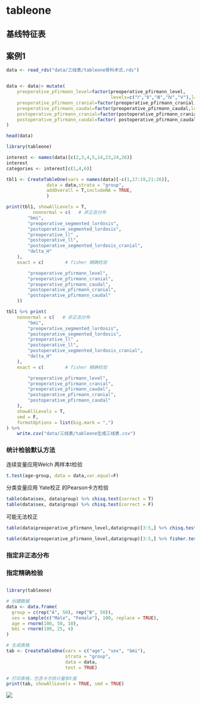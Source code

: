 # tableone

## 基线特征表

## 案例1

```r
data <- read_rds("data/三线表/tableone骨科术式.rds") 


data <- data|> mutate(
    preoperative_pfirmann_level=factor(preoperative_pfirmann_level,
                                       levels=c("Ⅰ","Ⅱ","Ⅲ","Ⅳ","Ⅴ"),labels=c("Ⅰ","Ⅱ","Ⅲ","Ⅳ","Ⅴ"),ordered = T),
    preoperative_pfirmann_cranial=factor(preoperative_pfirmann_cranial,levels=c(1,2,3,4,5),labels=c(1,2,3,4,5),ordered = T),
    preoperative_pfirmann_caudal=factor(preoperative_pfirmann_caudal,levels=c(1,2,3,4,5),labels=c(1,2,3,4,5),ordered = T),
    postoperative_pfirmann_cranial=factor(postoperative_pfirmann_cranial,levels=c(1,2,3,4,5),labels=c(1,2,3,4,5),ordered = T),
    postoperative_pfirmann_caudal=factor( postoperative_pfirmann_caudal,levels=c(1,2,3,4,5),labels=c(1,2,3,4,5),ordered = T),
)

head(data)
```

```r
library(tableone)

interest <- names(data)[c(2,3,4,5,14,23,24,26)]
interest
categories <- interest[c(1,4,6)]

tbl1 <- CreateTableOne(vars = names(data)[-c(1,17:19,21:26)],
               data = data,strata = "group",
               addOverall = T,includeNA = TRUE,
               ) 

print(tbl1, showAllLevels = T,
          nonnormal = c(   # 非正态分布
        "bmi",
        "preoperative_segmented_lordosis",
        "postoperative_segmented_lordosis",
        "preoperative_ll" ,
        "postoperative_ll",
        "postoperative_segmented_lordosis_cranial",
        "delta_H"
    ),
    exact = c(        # fisher 精确检验

        "preoperative_pfirmann_level",
        "preoperative_pfirmann_cranial",
        "preoperative_pfirmann_caudal",
        "postoperative_pfirmann_cranial",
        "postoperative_pfirmann_caudal"
    ))

tbl1 %>% print(
    nonnormal = c(   # 非正态分布
        "bmi",
        "preoperative_segmented_lordosis",
        "postoperative_segmented_lordosis",
        "preoperative_ll" ,
        "postoperative_ll",
        "postoperative_segmented_lordosis_cranial",
        "delta_H"
    ),
    exact = c(        # fisher 精确检验

        "preoperative_pfirmann_level",
        "preoperative_pfirmann_cranial",
        "preoperative_pfirmann_caudal",
        "postoperative_pfirmann_cranial",
        "postoperative_pfirmann_caudal"
    ),
    showAllLevels = T,
    smd = F,
    formatOptions = list(big.mark = ",")
) %>%
    write.csv("data/三线表/tableone生成三线表.csv")
```

### 统计检验默认方法

连续变量应用Welch 两样本t检验

```r
t.test(age~group, data = data,var.equal=F)
```

分类变量应用 Yate校正 的Pearson卡方检验

```r
table(data$sex, data$group) %>% chisq.test(correct = T)
table(data$sex, data$group) %>% chisq.test(correct = F)
```

可能无法校正

```r
table(data$preoperative_pfirmann_level,data$group)[3:5,] %>% chisq.test()

table(data$preoperative_pfirmann_level,data$group)[3:5,] %>% fisher.test()
```

### 指定非正态分布

### 指定精确检验

## 

```r
library(tableone)

# 创建数据
data <- data.frame(
  group = c(rep("A", 50), rep("B", 50)),
  sex = sample(c("Male", "Female"), 100, replace = TRUE),
  age = rnorm(100, 50, 10),
  bmi = rnorm(100, 25, 4)
)

# 生成表格
tab <- CreateTableOne(vars = c("age", "sex", "bmi"), 
                      strata = "group", 
                      data = data, 
                      test = TRUE)

# 打印表格，包含卡方统计量和t值
print(tab, showAllLevels = TRUE, smd = TRUE)

```

![](images/clipboard-872907885.png)
